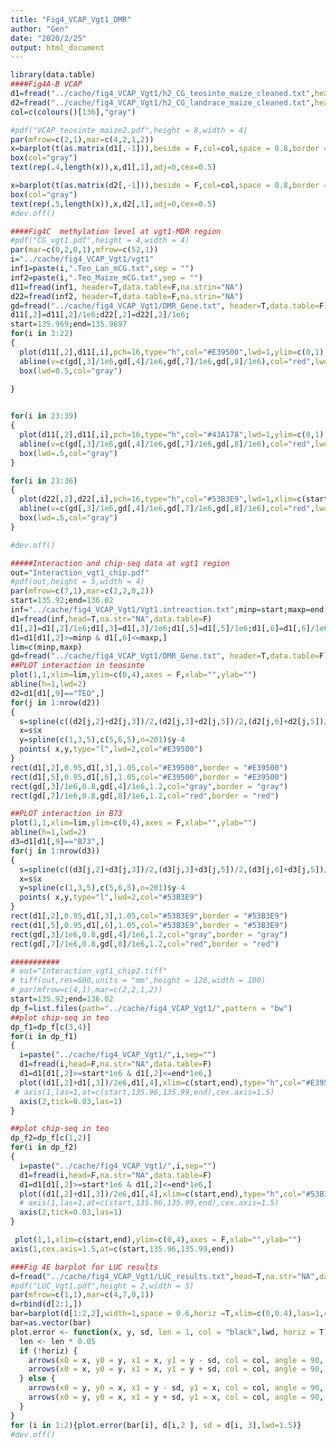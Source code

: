 ```yaml
---
title: "Fig4_VCAP_Vgt1_DMR"
author: "Gen"
date: "2020/2/25"
output: html_document
---
```

```r
library(data.table)
####Fig4A-B VCAP
d1=fread("../cache/fig4_VCAP_Vgt1/h2_CG_teosinte_maize_cleaned.txt",head=T,na.str="NA",data.table=F)
d2=fread("../cache/fig4_VCAP_Vgt1/h2_CG_landrace_maize_cleaned.txt",head=T,na.str="NA",data.table=F)
col=c(colours()[136],"gray")

#pdf("VCAP_teosinte_maize2.pdf",height = 8,width = 4)
par(mfrow=c(2,1),mar=c(4,2,1,2))
x=barplot(t(as.matrix(d1[,-1])),beside = F,col=col,space = 0.8,border =col,horiz=T,xlim=c(0,1),cex.names=0.4)
box(col="gray")
text(rep(.4,length(x)),x,d1[,1],adj=0,cex=0.5)

x=barplot(t(as.matrix(d2[,-1])),beside = F,col=col,space = 0.8,border =col,horiz=T,xlim=c(0,1),xlab=expression(italic("h")^"2"))
box(col="gray")
text(rep(.5,length(x)),x,d2[,1],adj=0,cex=0.5)
#dev.off()
```

```r
####Fig4C  methylation level at vgt1-MDR region
#pdf("CG_vgt1.pdf",height = 4,width = 4)
par(mar=c(0,2,0,1),mfrow=c(52,1))
i="../cache/fig4_VCAP_Vgt1/vgt1"
inf1=paste(i,".Teo_Lan_mCG.txt",sep = "")
inf2=paste(i,".Teo_Maize_mCG.txt",sep = "")
d11=fread(inf1, header=T,data.table=F,na.strin="NA")
d22=fread(inf2, header=T,data.table=F,na.strin="NA")
gd=fread("../cache/fig4_VCAP_Vgt1/DMR_Gene.txt", header=T,data.table=F)
d11[,2]=d11[,2]/1e6;d22[,2]=d22[,2]/1e6;
start=135.969;end=135.9697
for(i in 3:22)
{
  plot(d11[,2],d11[,i],pch=16,type="h",col="#E39500",lwd=1,ylim=c(0,1),xlim=c(start,end),cex=0.5,axes=F,xlab="",ylab="T")
  abline(v=c(gd[,3]/1e6,gd[,4]/1e6,gd[,7]/1e6,gd[,8]/1e6),col="red",lwd=1,lty=1)
  box(lwd=0.5,col="gray")
  
}


for(i in 23:39)
{
  plot(d11[,2],d11[,i],pch=16,type="h",col="#43A178",lwd=1,ylim=c(0,1),xlim=c(start,end),cex=0.5,axes=F,xlab="",ylab="M")
  abline(v=c(gd[,3]/1e6,gd[,4]/1e6,gd[,7]/1e6,gd[,8]/1e6),col="red",lwd=1,lty=1)
  box(lwd=.5,col="gray")
}

for(i in 23:36)
{
  plot(d22[,2],d22[,i],pch=16,type="h",col="#53B3E9",lwd=1,xlim=c(start,end),ylim=c(0,1),cex=0.5,axes=F,xlab="",ylab="M")
  abline(v=c(gd[,3]/1e6,gd[,4]/1e6,gd[,7]/1e6,gd[,8]/1e6),col="red",lwd=1,lty=1)
  box(lwd=.5,col="gray")
}

#dev.off()
```

```r
#####Interaction and chip-seq data at vgt1 region
out="Interaction_vgt1_chip.pdf"
#pdf(out,height = 5,width = 4)
par(mfrow=c(7,1),mar=c(2,2,0,2))
start=135.92;end=136.02
inf="../cache/fig4_VCAP_Vgt1/Vgt1.intreaction.txt";minp=start;maxp=end
d1=fread(inf,head=T,na.str="NA",data.table=F)
d1[,2]=d1[,2]/1e6;d1[,3]=d1[,3]/1e6;d1[,5]=d1[,5]/1e6;d1[,6]=d1[,6]/1e6
d1=d1[d1[,2]>=minp & d1[,6]<=maxp,]
lim=c(minp,maxp)
gd=fread("../cache/fig4_VCAP_Vgt1/DMR_Gene.txt", header=T,data.table=F) 
##PLOT interaction in teosinte
plot(1,1,xlim=lim,ylim=c(0,4),axes = F,xlab="",ylab="")
abline(h=1,lwd=2)
d2=d1[d1[,9]=="TEO",]
for(j in 1:nrow(d2))
{
  s=spline(c((d2[j,2]+d2[j,3])/2,(d2[j,3]+d2[j,5])/2,(d2[j,6]+d2[j,5])/2),c(1,6,1),n=201)
  x=s$x
  y=spline(c(1,3,5),c(5,6,5),n=201)$y-4
  points( x,y,type="l",lwd=2,col="#E39500") 
}
rect(d1[,2],0.95,d1[,3],1.05,col="#E39500",border = "#E39500")
rect(d1[,5],0.95,d1[,6],1.05,col="#E39500",border = "#E39500")
rect(gd[,3]/1e6,0.8,gd[,4]/1e6,1.2,col="gray",border = "gray")
rect(gd[,7]/1e6,0.8,gd[,8]/1e6,1.2,col="red",border = "red")

##PLOT interaction in B73
plot(1,1,xlim=lim,ylim=c(0,4),axes = F,xlab="",ylab="")
abline(h=1,lwd=2)
d3=d1[d1[,9]=="B73",]
for(j in 1:nrow(d3))
{
  s=spline(c((d3[j,2]+d3[j,3])/2,(d3[j,3]+d3[j,5])/2,(d3[j,6]+d3[j,5])/2),c(1,6,1),n=201)
  x=s$x
  y=spline(c(1,3,5),c(5,6,5),n=201)$y-4
  points( x,y,type="l",lwd=2,col="#53B3E9") 
}
rect(d1[,2],0.95,d1[,3],1.05,col="#53B3E9",border = "#53B3E9")
rect(d1[,5],0.95,d1[,6],1.05,col="#53B3E9",border = "#53B3E9")
rect(gd[,3]/1e6,0.8,gd[,4]/1e6,1.2,col="gray",border = "gray")
rect(gd[,7]/1e6,0.8,gd[,8]/1e6,1.2,col="red",border = "red")

###########
# out="Interaction_vgt1_chip2.tiff"
# tiff(out,res=600,units = "mm",height = 120,width = 100)
# par(mfrow=c(4,1),mar=c(2,2,1,2))
start=135.92;end=136.02
dp_f=list.files(path="../cache/fig4_VCAP_Vgt1/",pattern = "bw")
##plot chip-seq in teo
dp_f1=dp_f[c(3,4)]
for(i in dp_f1)
{
  i=paste("../cache/fig4_VCAP_Vgt1/",i,sep="")
  d1=fread(i,head=F,na.str="NA",data.table=F)
  d1=d1[d1[,2]>=start*1e6 & d1[,2]<=end*1e6,]
  plot((d1[,2]+d1[,3])/2e6,d1[,4],xlim=c(start,end),type="h",col="#E39500",axes = F)
 # axis(1,las=1,at=c(start,135.96,135.99,end),cex.axis=1.5)
  axis(2,tick=0.03,las=1)
}

##plot chip-seq in teo
dp_f2=dp_f[c(1,2)]
for(i in dp_f2)
{
  i=paste("../cache/fig4_VCAP_Vgt1/",i,sep="")
  d1=fread(i,head=F,na.str="NA",data.table=F)
  d1=d1[d1[,2]>=start*1e6 & d1[,2]<=end*1e6,]
  plot((d1[,2]+d1[,3])/2e6,d1[,4],xlim=c(start,end),type="h",col="#53B3E9",axes = F)
  # axis(1,las=1,at=c(start,135.96,135.99,end),cex.axis=1.5)
  axis(2,tick=0.03,las=1)
}

 plot(1,1,xlim=c(start,end),ylim=c(0,4),axes = F,xlab="",ylab="")
axis(1,cex.axis=1.5,at=c(start,135.96,135.99,end))
```


```r
###Fig 4E barplot for LUC results
d=fread("../cache/fig4_VCAP_Vgt1/LUC_results.txt",head=T,na.str="NA",data.table=F)
#pdf("LUC_Vgt1.pdf",height = 2,width = 5)
par(mfrow=c(1,1),mar=c(4,7,0,1))
d=rbind(d[2:1,])
bar=barplot(d[1:2,2],width=1,space = 0.6,horiz =T,xlim=c(0,0.4),las=1,col=c("gray","white"),border =c("white","black"),xlab="LUC/REN",names=c("Control","vgt1-DMR"))
bar=as.vector(bar)
plot.error <- function(x, y, sd, len = 1, col = "black",lwd, horiz = T) {
  len <- len * 0.05
  if (!horiz) {
    arrows(x0 = x, y0 = y, x1 = x, y1 = y - sd, col = col, angle = 90, length = len,lwd=lwd)
    arrows(x0 = x, y0 = y, x1 = x, y1 = y + sd, col = col, angle = 90, length = len,lwd=lwd)
  } else {
    arrows(x0 = y, y0 = x, x1 = y - sd, y1 = x, col = col, angle = 90, length = len,lwd=lwd)
    arrows(x0 = y, y0 = x, x1 = y + sd, y1 = x, col = col, angle = 90, length = len,lwd=lwd)
  }
}
for (i in 1:2){plot.error(bar[i], d[i,2 ], sd = d[i, 3],lwd=1.5)}
#dev.off()
```



